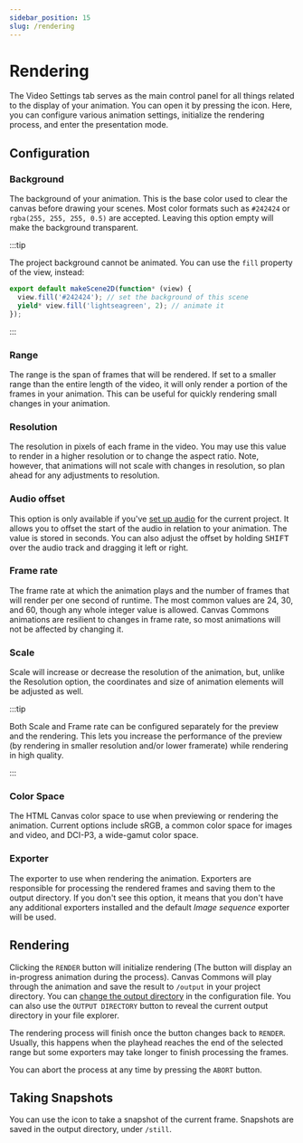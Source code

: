 ```yaml
---
sidebar_position: 15
slug: /rendering
---
```



# Rendering

The Video Settings tab serves as the main control panel for all things related
to the display of your animation. You can open it by pressing the <VideoSettings
  className="icon-inline"
  alt="Video Settings"
  title="Video Settings"
/> icon. Here, you can configure various animation settings, initialize the
rendering process, and enter the presentation mode.

## Configuration

### Background

The background of your animation. This is the base color used to clear the
canvas before drawing your scenes. Most color formats such as `#242424` or
`rgba(255, 255, 255, 0.5)` are accepted. Leaving this option empty will make the
background transparent.

:::tip

The project background cannot be animated. You can use the `fill` property of
the view, instead:

```ts
export default makeScene2D(function* (view) {
  view.fill('#242424'); // set the background of this scene
  yield* view.fill('lightseagreen', 2); // animate it
});
```

:::

### Range

The range is the span of frames that will be rendered. If set to a smaller range
than the entire length of the video, it will only render a portion of the frames
in your animation. This can be useful for quickly rendering small changes in
your animation.

### Resolution

The resolution in pixels of each frame in the video. You may use this value to
render in a higher resolution or to change the aspect ratio. Note, however, that
animations will not scale with changes in resolution, so plan ahead for any
adjustments to resolution.

### Audio offset

This option is only available if you've [set up audio](/docs/media#audio) for
the current project. It allows you to offset the start of the audio in relation
to your animation. The value is stored in seconds. You can also adjust the
offset by holding <kbd>SHIFT</kbd> over the audio track and dragging it left or
right.

### Frame rate

The frame rate at which the animation plays and the number of frames that will
render per one second of runtime. The most common values are 24, 30, and 60,
though any whole integer value is allowed. Canvas Commons animations are
resilient to changes in frame rate, so most animations will not be affected by
changing it.

### Scale

Scale will increase or decrease the resolution of the animation, but, unlike the
Resolution option, the coordinates and size of animation elements will be
adjusted as well.

:::tip

Both Scale and Frame rate can be configured separately for the preview and the
rendering. This lets you increase the performance of the preview (by rendering
in smaller resolution and/or lower framerate) while rendering in high quality.

:::

### Color Space

The HTML Canvas color space to use when previewing or rendering the animation.
Current options include sRGB, a common color space for images and video, and
DCI-P3, a wide-gamut color space.

### Exporter

The exporter to use when rendering the animation. Exporters are responsible for
processing the rendered frames and saving them to the output directory. If you
don't see this option, it means that you don't have any additional exporters
installed and the default _Image sequence_ exporter will be used.

<DocCardList items={useCurrentSidebarCategory().items} />

## Rendering

Clicking the `RENDER` button will initialize rendering (The button will display
an in-progress animation during the process). Canvas Commons will play through
the animation and save the result to `/output` in your project directory. You
can [change the output directory](/docs/configuration#output) in the
configuration file. You can also use the `OUTPUT DIRECTORY` button to reveal the
current output directory in your file explorer.

The rendering process will finish once the button changes back to `RENDER`.
Usually, this happens when the playhead reaches the end of the selected range
but some exporters may take longer to finish processing the frames.

You can abort the process at any time by pressing the `ABORT` button.

## Taking Snapshots

You can use the <PhotoCamera className="icon-inline"/> icon to take a snapshot
of the current frame. Snapshots are saved in the output directory, under
`/still`.
